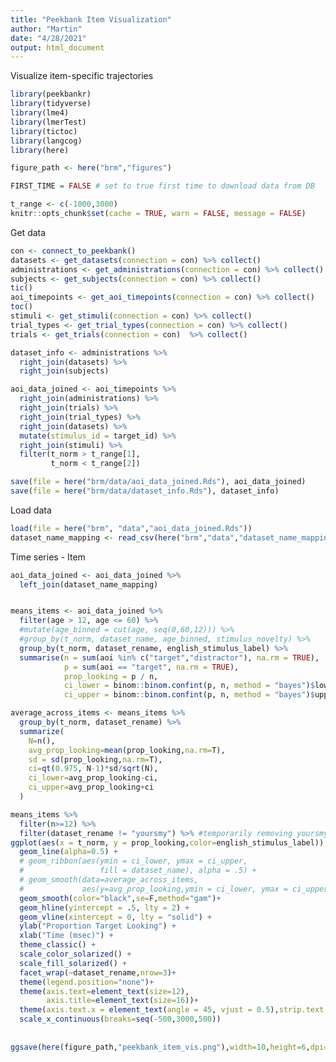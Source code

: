```yaml
---
title: "Peekbank Item Visualization"
author: "Martin"
date: "4/28/2021"
output: html_document
---
```


Visualize item-specific trajectories

```r
library(peekbankr)
library(tidyverse)
library(lme4)
library(lmerTest)
library(tictoc)
library(langcog)
library(here)

figure_path <- here("brm","figures")

FIRST_TIME = FALSE # set to true first time to download data from DB

t_range <- c(-1000,3000)
knitr::opts_chunk$set(cache = TRUE, warn = FALSE, message = FALSE)
```

Get data

```r
con <- connect_to_peekbank()
datasets <- get_datasets(connection = con) %>% collect()
administrations <- get_administrations(connection = con) %>% collect()
subjects <- get_subjects(connection = con) %>% collect()
tic()
aoi_timepoints <- get_aoi_timepoints(connection = con) %>% collect()
toc()
stimuli <- get_stimuli(connection = con) %>% collect()
trial_types <- get_trial_types(connection = con) %>% collect()
trials <- get_trials(connection = con)  %>% collect()

dataset_info <- administrations %>%
  right_join(datasets) %>%
  right_join(subjects) 

aoi_data_joined <- aoi_timepoints %>%
  right_join(administrations) %>%
  right_join(trials) %>%
  right_join(trial_types) %>%
  right_join(datasets) %>%
  mutate(stimulus_id = target_id) %>%
  right_join(stimuli) %>%
  filter(t_norm > t_range[1],
         t_norm < t_range[2])

save(file = here("brm/data/aoi_data_joined.Rds"), aoi_data_joined)
save(file = here("brm/data/dataset_info.Rds"), dataset_info)
```



Load data

```r
load(file = here("brm", "data","aoi_data_joined.Rds"))
dataset_name_mapping <- read_csv(here("brm","data","dataset_name_mapping.csv"))
```


Time series - Item

```r
aoi_data_joined <- aoi_data_joined %>%
  left_join(dataset_name_mapping)


means_items <- aoi_data_joined %>%
  filter(age > 12, age <= 60) %>%
  #mutate(age_binned = cut(age, seq(0,60,12))) %>%
  #group_by(t_norm, dataset_name, age_binned, stimulus_novelty) %>%
  group_by(t_norm, dataset_rename, english_stimulus_label) %>%
  summarise(n = sum(aoi %in% c("target","distractor"), na.rm = TRUE), 
            p = sum(aoi == "target", na.rm = TRUE),
            prop_looking = p / n, 
            ci_lower = binom::binom.confint(p, n, method = "bayes")$lower,
            ci_upper = binom::binom.confint(p, n, method = "bayes")$upper) 

average_across_items <- means_items %>%
  group_by(t_norm, dataset_rename) %>%
  summarize(
    N=n(),
    avg_prop_looking=mean(prop_looking,na.rm=T),
    sd = sd(prop_looking,na.rm=T),
    ci=qt(0.975, N-1)*sd/sqrt(N),
    ci_lower=avg_prop_looking-ci,
    ci_upper=avg_prop_looking+ci
  )

means_items %>%
  filter(n>=12) %>%
  filter(dataset_rename != "yoursmy") %>% #temporarily removing yoursmy until resampling issue fixed
ggplot(aes(x = t_norm, y = prop_looking,color=english_stimulus_label)) + 
  geom_line(alpha=0.5) + 
  # geom_ribbon(aes(ymin = ci_lower, ymax = ci_upper, 
  #                 fill = dataset_name), alpha = .5) +
  # geom_smooth(data=average_across_items,
  #             aes(y=avg_prop_looking,ymin = ci_lower, ymax = ci_upper),color="black",stat="identity")+
  geom_smooth(color="black",se=F,method="gam")+
  geom_hline(yintercept = .5, lty = 2) + 
  geom_vline(xintercept = 0, lty = "solid") +
  ylab("Proportion Target Looking") +
  xlab("Time (msec)") +
  theme_classic() +
  scale_color_solarized() +
  scale_fill_solarized() +
  facet_wrap(~dataset_rename,nrow=3)+
  theme(legend.position="none")+
  theme(axis.text=element_text(size=12),
        axis.title=element_text(size=16))+
  theme(axis.text.x = element_text(angle = 45, vjust = 0.5),strip.text.x = element_text(size = 12))+
  scale_x_continuous(breaks=seq(-500,3000,500))
  
  
ggsave(here(figure_path,"peekbank_item_vis.png"),width=10,height=6,dpi=600)
```

